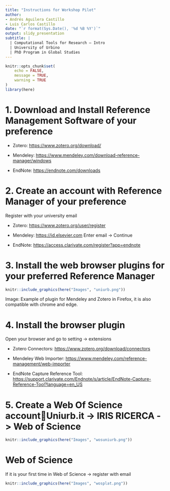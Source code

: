 ```yaml
---
title: "Instructions for Workshop Pilot"
author:
- Andrés Aguilera Castillo
- Luis Carlos Castillo
date: "`r format(Sys.Date(), '%d %B %Y')`"
output: slidy_presentation
subtitle: |
  | Computational Tools for Research – Intro
  | University of Urbino
  | PhD Program in Global Studies
---
```


```r
knitr::opts_chunk$set(
	echo = FALSE,
	message = TRUE,
	warning = TRUE
)
library(here)
```

# 1. Download and Install Reference Management Software of your preference

- Zotero: [[https://www.zotero.org/download/]{.ul}](https://www.zotero.org/download/){.uri}

- Mendeley: [[https://www.mendeley.com/download-reference-manager/windows]{.ul}](https://www.mendeley.com/download-reference-manager/windows){.uri}

- EndNote: [[https://endnote.com/downloads]{.ul}](https://endnote.com/downloads){.uri}

# 2. Create an account with Reference Manager of your preference

Register with your university email

- Zotero: [[https://www.zotero.org/user/register]{.ul}](https://www.zotero.org/user/register){.uri}

- Mendeley: [[https://id.elsevier.com]{.ul}](https://id.elsevier.com){.uri} Enter email -> Continue

- EndNote: [[https://access.clarivate.com/register?app=endnote]{.ul}](https://access.clarivate.com/register?app=endnote){.uri}

# 3. Install the web browser plugins for your preferred Reference Manager

```r
knitr::include_graphics(here("Images", "uniurb.png"))

```

Image: Example of plugin for Mendeley and Zotero in Firefox, it is also compatible with chrome and edge. 



# 4. Install the browser plugin

Open your browser and go to setting -> extensions

-   Zotero Connectors: [[https://www.zotero.org/download/connectors]{.ul}](https://www.zotero.org/download/connectors){.uri}

-   Mendeley Web Importer: [[https://www.mendeley.com/reference-management/web-importer]{.ul}](https://www.mendeley.com/reference-management/web-importer){.uri}

-   EndNote Capture Reference Tool: [[https://support.clarivate.com/Endnote/s/article/EndNote-Capture-Reference-Tool?language=en_US]{.ul}](https://support.clarivate.com/Endnote/s/article/EndNote-Capture-Reference-Tool?language=en_US){.uri}


# 5. Create a Web Of Science accountUniurb.it -> IRIS RICERCA -> Web of Science 
```r
knitr::include_graphics(here("Images", "wosuniurb.png"))

```

# Web of Science

If it is your first time in Web of Science -> register with  email
```r
knitr::include_graphics(here("Images", "wosplat.png"))

```










